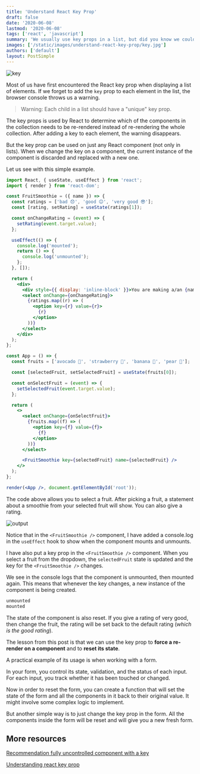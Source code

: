 ```yaml
---
title: 'Understand React Key Prop'
draft: false
date: '2020-06-08'
lastmod: '2020-06-08'
tags: ['react', 'javascript']
summary: 'We usually use key props in a list, but did you know we could use it in just any component? Let us see useful functionality we could do with React key prop.'
images: ['/static/images/understand-react-key-prop/key.jpg']
authors: ['default']
layout: PostSimple
---
```


![key](/static/images/understand-react-key-prop/key.jpg)

<ImageAttribution
  text="Photo by Kelly Sikkema on Unsplash"
  url="https://unsplash.com/photos/Nel8STCcWy8"
/>

Most of us have first encountered the React key prop when displaying a list of elements. If we forget to add the `key` prop to each element in the list, the browser console throws us a warning.

> Warning: Each child in a list should have a "unique" key prop.

The key props is used by React to determine which of the components in the collection needs to be re-rendered instead of re-rendering the whole collection. After adding a key to each element, the warning disappears.

But the key prop can be used on just any React component (not only in lists). When we change the key on a component, the current instance of the component is discarded and replaced with a new one.

Let us see with this simple example.

```jsx {52}
import React, { useState, useEffect } from 'react';
import { render } from 'react-dom';

const FruitSmoothie = ({ name }) => {
  const ratings = ['bad 😞', 'good 😊', 'very good 😎'];
  const [rating, setRating] = useState(ratings[1]);

  const onChangeRating = (event) => {
    setRating(event.target.value);
  };

  useEffect(() => {
    console.log('mounted');
    return () => {
      console.log('unmounted');
    };
  }, []);

  return (
    <div>
      <div style={{ display: 'inline-block' }}>You are making a/an {name} smoothie 🥤.</div>
      <select onChange={onChangeRating}>
        {ratings.map((r) => (
          <option key={r} value={r}>
            {r}
          </option>
        ))}
      </select>
    </div>
  );
};

const App = () => {
  const fruits = ['avocado 🥑', 'strawberry 🍓', 'banana 🍌', 'pear 🍐'];

  const [selectedFruit, setSelectedFruit] = useState(fruits[0]);

  const onSelectFruit = (event) => {
    setSelectedFruit(event.target.value);
  };

  return (
    <>
      <select onChange={onSelectFruit}>
        {fruits.map((f) => (
          <option key={f} value={f}>
            {f}
          </option>
        ))}
      </select>

      <FruitSmoothie key={selectedFruit} name={selectedFruit} />
    </>
  );
};

render(<App />, document.getElementById('root'));
```

The code above allows you to select a fruit. After picking a fruit, a statement about a smoothie from your selected fruit will show. You can also give a rating.

![output](/static/images/understand-react-key-prop/output.png)

Notice that in the `<FruitSmoothie />` component, I have added a console.log in the `useEffect` hook to show when the component mounts and unmounts.

I have also put a key prop in the `<FruitSmoothie />` component. When you select a fruit from the dropdown, the `selectedFruit` state is updated and the key for the `<FruitSmoothie />` changes.

We see in the console logs that the component is unmounted, then mounted again. This means that whenever the key changes, a new instance of the component is being created.

```bash
unmounted
mounted
```

The state of the component is also reset. If you give a rating of very good, then change the fruit, the rating will be set back to the default rating (_which is the good rating_).

The lesson from this post is that we can use the key prop to **force a re-render on a component** and to **reset its state**.

A practical example of its usage is when working with a form.

In your form, you control its state, validation, and the status of each input. For each input, you track whether it has been touched or changed.

Now in order to reset the form, you can create a function that will set the state of the form and all the components in it back to their original value. It might involve some complex logic to implement.

But another simple way is to just change the key prop in the form. All the components inside the form will be reset and will give you a new fresh form.

## More resources

[Recommendation fully uncontrolled component with a key](https://reactjs.org/blog/2018/06/07/you-probably-dont-need-derived-state.html#recommendation-fully-uncontrolled-component-with-a-key)

[Understanding react key prop](https://kentcdodds.com/blog/understanding-reacts-key-prop)
